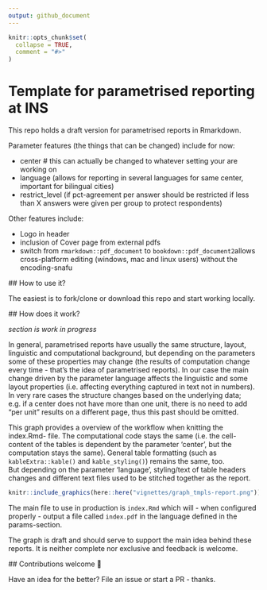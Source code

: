 ```yaml
---
output: github_document
---
```


<!-- README.md is generated from README.Rmd. Please edit that file -->

```r
knitr::opts_chunk$set(
  collapse = TRUE,
  comment = "#>"
)
```

<!-- badges: start -->
<!-- badges: end -->

# Template for parametrised reporting at INS

This repo holds a draft version for parametrised reports in Rmarkdown.  

Parameter features (the things that can be changed) include for now:  

 - center # this can actually be changed to whatever setting your are working on
 - language (allows for reporting in several languages for same center, important for bilingual cities)
 - restrict_level (if pct-agreement per answer should be restricted if less than X answers were given per group to protect respondents) 
 
 Other features include:  
 
 - Logo in header 
 - inclusion of Cover page from external pdfs 
 - switch from `rmarkdown::pdf_document` to `bookdown::pdf_document2`allows cross-platform editing (windows, mac and linux users) without the encoding-snafu  
 
 
 ## How to use it? 
 
 The easiest is to fork/clone or download this repo and start working locally. 
 
 ## How does it work?  
 
 *section is work in progress*
 
 In general, parametrised reports have usually the same structure, layout, linguistic 
 and computational background, but depending on the parameters some of these properties 
 may change (the results of computation change every time - that's the idea of 
 parametrised reports).  In our case the main change driven by the parameter language 
 affects the linguistic and some layout properties (i.e. affecting everything captured 
 in text not in numbers). In very rare cases the structure changes based on the 
 underlying data; e.g. if a center does not have more than one unit, there is no need to 
 add "per unit" results on a different page, thus this past should be omitted.  
 
 This graph provides a overview of the workflow when knitting the index.Rmd-
 file. The computational code stays the same (i.e. the cell-content of the tables is 
 dependent by the parameter 'center', but the computation stays the same). General 
 table formatting (such as `kableExtra::kable()` and `kable_styling()`) remains the 
 same, too.  
 But depending on the parameter 'language', styling/text of table headers changes and 
 different text files used to be stitched together as the report.  
 
```r
knitr::include_graphics(here::here("vignettes/graph_tmpls-report.png"))
```
 
 The main file to use in production is `index.Rmd` which will - when configured 
 properly - output a file called `index.pdf` in the language defined in the params-section.  
 
 The graph is  draft and should serve to support the main idea behind these 
 reports. It is neither complete nor exclusive and feedback is welcome.  
 
 ## Contributions welcome 👋
 
 Have an idea for the better? File an issue or start a PR - thanks. 
